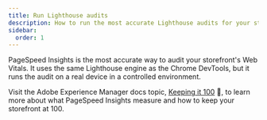 ```yaml
---
title: Run Lighthouse audits
description: How to run the most accurate Lighthouse audits for your storefront.
sidebar:
  order: 1
---
```



PageSpeed Insights is the most accurate way to audit your storefront's Web Vitals. It uses the same Lighthouse engine as the Chrome DevTools, but it runs the audit on a real device in a controlled environment.

<LinkCard
  noborder
  icon="rocket"
  title="PageSpeed Insights"
  description="Make sure you enter your storefront's <strong>.live</strong> production URL for accurate results. The .live production site sits on CDNs that are closest to your customers, on the edge."
  href="https://pagespeed.web.dev/"
  rightIcon="external"
  target="_blank"
  rel="noopener noreferrer"
  aria-label="Link (opens in a new tab)"
/>

Visit the Adobe Experience Manager docs topic, [Keeping it 100](https://www.aem.live/developer/keeping-it-100) 💯, to learn more about what PageSpeed Insights measure and how to keep your storefront at 100.
